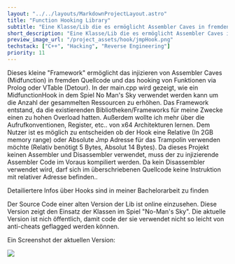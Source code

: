 ```yaml
---
layout: "../../layouts/MarkdownProjectLayout.astro"
title: "Function Hooking Library"
subtitle: "Eine Klasse/Lib die es ermöglicht Assembler Caves in fremden Source Code zu injizieren"
short_description: "Eine Klasse/Lib die es ermöglicht Assembler Caves in fremden Source Code zu injizieren"
preview_image_url: "/project_assets/hook/jmpHook.png"
techstack: ["C++", "Hacking", "Reverse Engineering"]
priority: 11
---
```


Dieses kleine "Framework" ermöglicht das injizieren von Assembler Caves (Midfunction) in fremden Quellcode und das hooking von Funktionen via Prolog oder VTable (Detour). In der main.cpp wird gezeigt, wie ein MidfunctionHook in dem Spiel No Man's Sky verwendet werden kann um die Anzahl der gesammelten Ressourcen zu erhöhen. Das Framework entstand, da die existierenden Bibliotheken/Frameworks für meine Zwecke einen zu hohen Overload hatten. Außerdem wollte ich mehr über die Aufrufkonventionen, Register, etc.. von x64 Architekturen lernen. Dem Nutzer ist es möglich zu entscheiden ob der Hook eine Relative (In 2GB memory range) oder Absolute Jmp Adresse für das Trampolin verwenden möchte (Relativ benötigt 5 Bytes, Absolut 14 Bytes). Da dieses Projekt keinen Assembler und Disassembler verwendet, muss der zu injizierende Assembler Code im Voraus kompiliert werden. Da kein Disassembler verwendet wird, darf sich im überschriebenen Quellcode keine Instruktion mit relativer Adresse befinden..

Detailiertere Infos über Hooks sind in meiner Bachelorarbeit zu finden

Der Source Code einer alten Version der Lib ist online einzusehen. Diese Version zeigt den Einsatz der Klassen im Spiel "No-Man's Sky".
Die aktuelle Version ist nich öffentlich, damit code der sie verwendet nicht so leicht von anti-cheats geflagged werden können. 

<div class="flex justify-center">
    <ProjectFileDownloadButton url="https://github.com/EobanZ/EoHooks/tree/master/NoMansSkyHack/NoMansDLL" url_name="Source Code" icon_name="carbon:logo-github" />
</div>

Ein Screenshot der aktuellen Version:
<div class ="m-auto">
    <Image src="/project_assets/hook/eohooks.png" />
</div>

